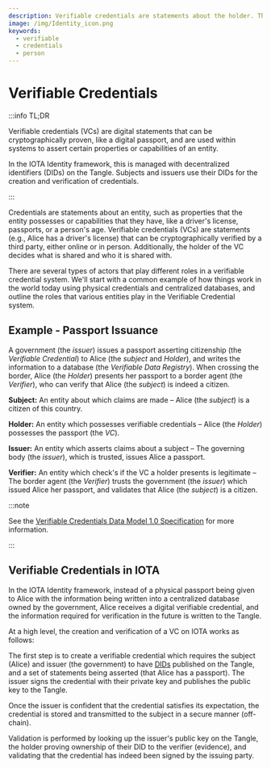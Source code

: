 ```yaml
---
description: Verifiable credentials are statements about the holder. They can be verified online or in person, and the holder decides who to share them with.
image: /img/Identity_icon.png
keywords:
  - verifiable
  - credentials
  - person
---
```

# Verifiable Credentials

:::info TL;DR

Verifiable credentials (VCs) are digital statements that can be cryptographically proven, like a digital passport,
and are used within systems to assert certain properties or capabilities of an entity.

In the IOTA Identity framework, this is managed with decentralized identifiers (DIDs) on the Tangle.
Subjects and issuers use their DIDs for the creation and verification of credentials.

:::

Credentials are statements about an entity,
such as properties that the entity possesses or capabilities that they have,
like a driver's license, passports, or a person's age.
Verifiable credentials (VCs) are statements (e.g., Alice has a driver's license)
that can be cryptographically verified by a third party, either online or in person.
Additionally, the holder of the VC decides what is shared and who it is shared with.

There are several types of actors that play different roles in a verifiable credential system.
We'll start with a common example of how things work in the world today using physical credentials and centralized databases,
and outline the roles that various entities play in the Verifiable Credential system.

## Example - Passport Issuance

A government (the _issuer_) issues a passport asserting citizenship (the _Verifiable Credential_) to Alice (the _subject_ and _Holder_),
and writes the information to a database (the _Verifiable Data Registry_).
When crossing the border, Alice (the _Holder_) presents her passport to a border agent (the _Verifier_),
who can verify that Alice (the _subject_) is indeed a citizen.



**Subject:** An entity about which claims are made – Alice (the _subject_) is a citizen of this country.

**Holder:** An entity which possesses verifiable credentials – Alice (the _Holder_) possesses the passport (the _VC_).

**Issuer:** An entity which asserts claims about a subject – The governing body (the _issuer_), which is trusted, issues Alice a passport.

**Verifier:** An entity which check's if the VC a holder presents is legitimate – The border agent (the _Verifier_) trusts the government (the _issuer_) which issued Alice her passport, and validates that Alice (the _subject_) is a citizen.

:::note

See the [Verifiable Credentials Data Model 1.0 Specification](https://w3c.github.io/vc-data-model/) for more information.

:::

## Verifiable Credentials in IOTA

In the IOTA Identity framework, instead of a physical passport being given to Alice with the information being written
into a centralized database owned by the government, Alice receives a digital verifiable credential,
and the information required for verification in the future is written to the Tangle.

At a high level, the creation and verification of a VC on IOTA works as follows:


The first step is to create a verifiable credential which requires the subject (Alice) and issuer (the government) to
have [DIDs](./decentralized-identifiers.mdx) published on the Tangle, and a set of statements being asserted (that Alice has a passport).
The issuer signs the credential with their private key and publishes the public key to the Tangle.

Once the issuer is confident that the credential satisfies its expectation,
the credential is stored and transmitted to the subject in a secure manner (off-chain).

Validation is performed by looking up the issuer's public key on the Tangle,
the holder proving ownership of their DID to the verifier (evidence),
and validating that the credential has indeed been signed by the issuing party.

